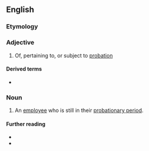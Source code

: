 ==English==

===Etymology===
{{suffix|en|probation|ary}}

===Adjective===
{{en-adj}}

# Of, pertaining to, or subject to [[probation]]

====Derived terms====
* {{l|en|probationary period}}

===Noun===
{{en-noun}}

# An [[employee]] who is still in their [[probationary period]].

====Further reading====
* {{R:Webster 1913}}
* {{R:Century 1911}}